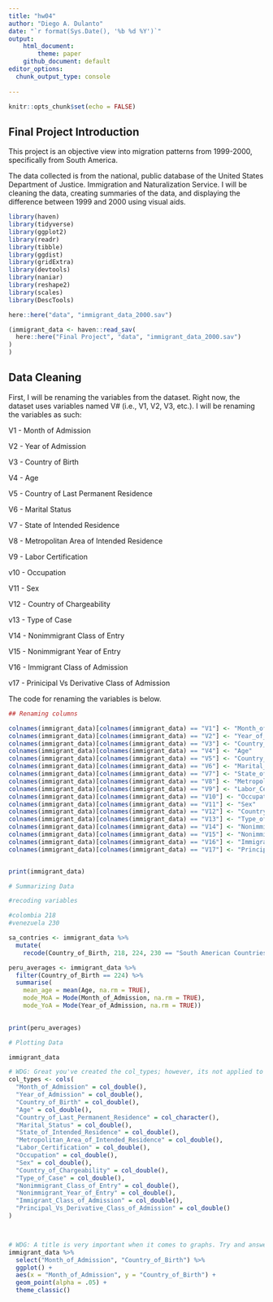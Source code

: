 ```yaml
---
title: "hw04"
author: "Diego A. Dulanto"
date: "`r format(Sys.Date(), '%b %d %Y')`"
output:
    html_document:
        theme: paper
    github_document: default
editor_options: 
  chunk_output_type: console
  
---
```


```r
knitr::opts_chunk$set(echo = FALSE)
```

## Final Project Introduction

This project is an objective view into migration patterns from 1999-2000, specifically from South America.

The data collected is from the national, public database of the United States Department of Justice. Immigration and Naturalization Service. I will be cleaning the data, creating summaries of the data, and displaying the difference between 1999 and 2000 using visual aids.

```r
library(haven)
library(tidyverse)
library(ggplot2)
library(readr)
library(tibble)
library(ggdist)
library(gridExtra)
library(devtools)
library(naniar)
library(reshape2)
library(scales)
library(DescTools)
```



```r
here::here("data", "immigrant_data_2000.sav")

(immigrant_data <- haven::read_sav(
  here::here("Final Project", "data", "immigrant_data_2000.sav")
)
)
```

## Data Cleaning
First, I will be renaming the variables from the dataset. Right now, the dataset uses variables named V# (i.e., V1, V2, V3, etc.). I will be renaming the variables as such:

V1 - Month of Admission

V2 - Year of Admission

V3 - Country of Birth

V4 - Age

V5 - Country of Last Permanent Residence

V6 - Marital Status

V7 - State of Intended Residence

V8 - Metropolitan Area of Intended Residence

V9 - Labor Certification

v10 - Occupation

V11 - Sex

V12 - Country of Chargeability

v13 - Type of Case

V14 - Nonimmigrant Class of Entry

V15 - Nonimmigrant Year of Entry

V16 - Immigrant Class of Admission

v17 - Prinicipal Vs Derivative Class of Admission

The code for renaming the variables is below.


```r
## Renaming columns

colnames(immigrant_data)[colnames(immigrant_data) == "V1"] <- "Month_of_Admission"
colnames(immigrant_data)[colnames(immigrant_data) == "V2"] <- "Year_of_Admission"
colnames(immigrant_data)[colnames(immigrant_data) == "V3"] <- "Country_of_Birth"
colnames(immigrant_data)[colnames(immigrant_data) == "V4"] <- "Age"
colnames(immigrant_data)[colnames(immigrant_data) == "V5"] <- "Country_of_Last_Permanent_Residence"
colnames(immigrant_data)[colnames(immigrant_data) == "V6"] <- "Marital_Status"
colnames(immigrant_data)[colnames(immigrant_data) == "V7"] <- "State_of_Intended_Residence"
colnames(immigrant_data)[colnames(immigrant_data) == "V8"] <- "Metropolitan_Area_of_Intended_Residence"
colnames(immigrant_data)[colnames(immigrant_data) == "V9"] <- "Labor_Certification"
colnames(immigrant_data)[colnames(immigrant_data) == "V10"] <- "Occupation"
colnames(immigrant_data)[colnames(immigrant_data) == "V11"] <- "Sex"
colnames(immigrant_data)[colnames(immigrant_data) == "V12"] <- "Country_of_Chargeability"
colnames(immigrant_data)[colnames(immigrant_data) == "V13"] <- "Type_of_Case"
colnames(immigrant_data)[colnames(immigrant_data) == "V14"] <- "Nonimmigrant_Class_of_Entry"
colnames(immigrant_data)[colnames(immigrant_data) == "V15"] <- "Nonimmigrant_Year_of_Entry"
colnames(immigrant_data)[colnames(immigrant_data) == "V16"] <- "Immigrant_Class_of_Admission"
colnames(immigrant_data)[colnames(immigrant_data) == "V17"] <- "Principal_Vs_Derivative_Class_of_Admission"


print(immigrant_data)

```


```r
# Summarizing Data

#recoding variables

#colombia 218
#venezuela 230

sa_contries <- immigrant_data %>%
  mutate(
    recode(Country_of_Birth, 218, 224, 230 == "South American Countries"))

peru_averages <- immigrant_data %>%
  filter(Country_of_Birth == 224) %>%
  summarise(
    mean_age = mean(Age, na.rm = TRUE),
    mode_MoA = Mode(Month_of_Admission, na.rm = TRUE),
    mode_YoA = Mode(Year_of_Admission, na.rm = TRUE))
  

print(peru_averages)
```



```r
# Plotting Data

immigrant_data

# WDG: Great you've created the col_types; however, its not applied to the data.
col_types <- cols(
  "Month_of_Admission" = col_double(),
  "Year_of_Admission" = col_double(),
  "Country_of_Birth" = col_double(),
  "Age" = col_double(),
  "Country_of_Last_Permanent_Residence" = col_character(),
  "Marital_Status" = col_double(),
  "State_of_Intended_Residence" = col_double(),
  "Metropolitan_Area_of_Intended_Residence" = col_double(),
  "Labor_Certification" = col_double(),
  "Occupation" = col_double(),
  "Sex" = col_double(),
  "Country_of_Chargeability" = col_double(),
  "Type_of_Case" = col_double(),
  "Nonimmigrant_Class_of_Entry" = col_double(),
  "Nonimmigrant_Year_of_Entry" = col_double(),
  "Immigrant_Class_of_Admission" = col_double(),
  "Principal_Vs_Derivative_Class_of_Admission" = col_double()
)



# WDG: A title is very important when it comes to graphs. Try and answer the question: "What am I looking at?" when thinking of a title.
immigrant_data %>%
  select("Month_of_Admission", "Country_of_Birth") %>%
  ggplot() +
  aes(x = "Month_of_Admission", y = "Country_of_Birth") +
  geom_point(alpha = .05) +
  theme_classic()
```

